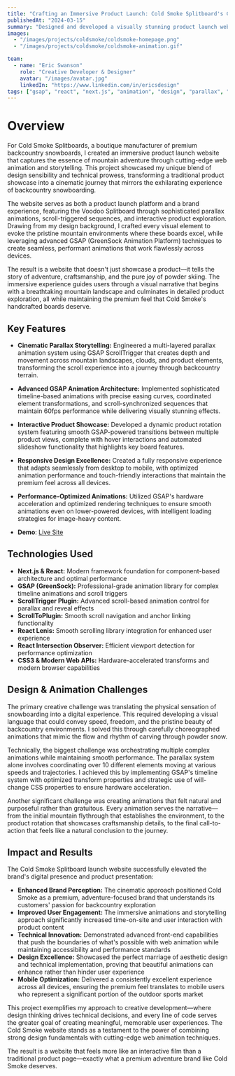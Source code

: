 ```yaml
---
title: "Crafting an Immersive Product Launch: Cold Smoke Splitboard's Cinematic Web Experience"
publishedAt: "2024-03-15"
summary: "Designed and developed a visually stunning product launch website for Cold Smoke Splitboards, featuring advanced GSAP animations, parallax storytelling, and cinematic user experiences that bring the backcountry adventure to life."
images:
  - "/images/projects/coldsmoke/coldsmoke-homepage.png"
  - "/images/projects/coldsmoke/coldsmoke-animation.gif"

team:
  - name: "Eric Swanson"
    role: "Creative Developer & Designer"
    avatar: "/images/avatar.jpg"
    linkedIn: "https://www.linkedin.com/in/ericsdesign"
tags: ["gsap", "react", "next.js", "animation", "design", "parallax", "product launch", "creative development"]
---
```


# Overview

For Cold Smoke Splitboards, a boutique manufacturer of premium backcountry snowboards, I created an immersive product launch website that captures the essence of mountain adventure through cutting-edge web animation and storytelling. This project showcased my unique blend of design sensibility and technical prowess, transforming a traditional product showcase into a cinematic journey that mirrors the exhilarating experience of backcountry snowboarding.

The website serves as both a product launch platform and a brand experience, featuring the Voodoo Splitboard through sophisticated parallax animations, scroll-triggered sequences, and interactive product exploration. Drawing from my design background, I crafted every visual element to evoke the pristine mountain environments where these boards excel, while leveraging advanced GSAP (GreenSock Animation Platform) techniques to create seamless, performant animations that work flawlessly across devices.

The result is a website that doesn't just showcase a product—it tells the story of adventure, craftsmanship, and the pure joy of powder skiing. The immersive experience guides users through a visual narrative that begins with a breathtaking mountain landscape and culminates in detailed product exploration, all while maintaining the premium feel that Cold Smoke's handcrafted boards deserve.

## Key Features

- **Cinematic Parallax Storytelling:** Engineered a multi-layered parallax animation system using GSAP ScrollTrigger that creates depth and movement across mountain landscapes, clouds, and product elements, transforming the scroll experience into a journey through backcountry terrain.

- **Advanced GSAP Animation Architecture:** Implemented sophisticated timeline-based animations with precise easing curves, coordinated element transformations, and scroll-synchronized sequences that maintain 60fps performance while delivering visually stunning effects.

- **Interactive Product Showcase:** Developed a dynamic product rotation system featuring smooth GSAP-powered transitions between multiple product views, complete with hover interactions and automated slideshow functionality that highlights key board features.

- **Responsive Design Excellence:** Created a fully responsive experience that adapts seamlessly from desktop to mobile, with optimized animation performance and touch-friendly interactions that maintain the premium feel across all devices.

- **Performance-Optimized Animations:** Utilized GSAP's hardware acceleration and optimized rendering techniques to ensure smooth animations even on lower-powered devices, with intelligent loading strategies for image-heavy content.

- **Demo**: [Live Site](https://erics1337.github.io/coldsmoke-product/)

## Technologies Used

- **Next.js & React:** Modern framework foundation for component-based architecture and optimal performance
- **GSAP (GreenSock):** Professional-grade animation library for complex timeline animations and scroll triggers
- **ScrollTrigger Plugin:** Advanced scroll-based animation control for parallax and reveal effects
- **ScrollToPlugin:** Smooth scroll navigation and anchor linking functionality
- **React Lenis:** Smooth scrolling library integration for enhanced user experience
- **React Intersection Observer:** Efficient viewport detection for performance optimization
- **CSS3 & Modern Web APIs:** Hardware-accelerated transforms and modern browser capabilities

## Design & Animation Challenges

The primary creative challenge was translating the physical sensation of snowboarding into a digital experience. This required developing a visual language that could convey speed, freedom, and the pristine beauty of backcountry environments. I solved this through carefully choreographed animations that mimic the flow and rhythm of carving through powder snow.

Technically, the biggest challenge was orchestrating multiple complex animations while maintaining smooth performance. The parallax system alone involves coordinating over 10 different elements moving at various speeds and trajectories. I achieved this by implementing GSAP's timeline system with optimized transform properties and strategic use of will-change CSS properties to ensure hardware acceleration.

Another significant challenge was creating animations that felt natural and purposeful rather than gratuitous. Every animation serves the narrative—from the initial mountain flythrough that establishes the environment, to the product rotation that showcases craftsmanship details, to the final call-to-action that feels like a natural conclusion to the journey.

## Impact and Results

The Cold Smoke Splitboard launch website successfully elevated the brand's digital presence and product presentation:

- **Enhanced Brand Perception:** The cinematic approach positioned Cold Smoke as a premium, adventure-focused brand that understands its customers' passion for backcountry exploration
- **Improved User Engagement:** The immersive animations and storytelling approach significantly increased time-on-site and user interaction with product content
- **Technical Innovation:** Demonstrated advanced front-end capabilities that push the boundaries of what's possible with web animation while maintaining accessibility and performance standards
- **Design Excellence:** Showcased the perfect marriage of aesthetic design and technical implementation, proving that beautiful animations can enhance rather than hinder user experience
- **Mobile Optimization:** Delivered a consistently excellent experience across all devices, ensuring the premium feel translates to mobile users who represent a significant portion of the outdoor sports market

This project exemplifies my approach to creative development—where design thinking drives technical decisions, and every line of code serves the greater goal of creating meaningful, memorable user experiences. The Cold Smoke website stands as a testament to the power of combining strong design fundamentals with cutting-edge web animation techniques.

The result is a website that feels more like an interactive film than a traditional product page—exactly what a premium adventure brand like Cold Smoke deserves.